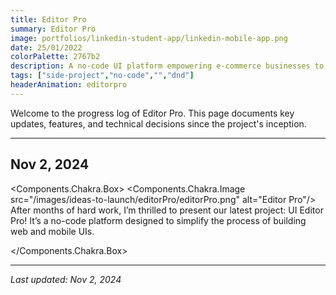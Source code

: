 ```yaml
---
title: Editor Pro
summary: Editor Pro
image: portfolios/linkedin-student-app/linkedin-mobile-app.png
date: 25/01/2022
colorPalette: 2767b2
description: A no-code UI platform empowering e-commerce businesses to easily create mobile applications for their online stores without writing a single line of code
tags: ["side-project","no-code","","dnd"]
headerAnimation: editorpro
---
```


Welcome to the progress log of Editor Pro. This page documents key updates, features, and technical decisions since the project's inception.

---

## Nov 2, 2024

<Components.Chakra.Box>
    <Components.Chakra.Image
        src="/images/ideas-to-launch/editorPro/editorPro.png"
        alt="Editor Pro"/>
    After months of hard work, I’m thrilled to present our latest project:
    UI Editor Pro! It’s a no-code platform designed to simplify the process
    of building web and mobile UIs.

</Components.Chakra.Box>

---


_Last updated: Nov 2, 2024_
